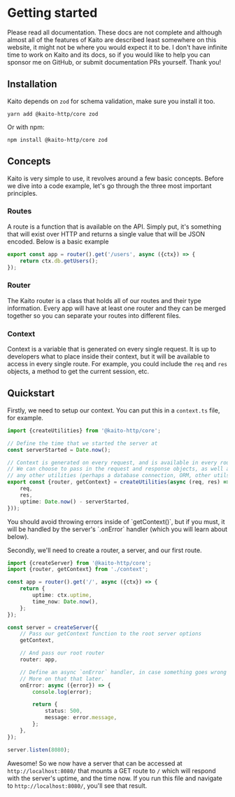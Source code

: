 
# Getting started

<Callout type="warning">
	Please read all documentation. These docs are not complete and although almost all of the features of Kaito are
	described least somewhere on this website, it might not be where you would expect it to be. I don't have infinite time
	to work on Kaito and its docs, so if you would like to help you can sponsor me on GitHub, or submit documentation PRs
	yourself. Thank you!
</Callout>

## Installation

Kaito depends on `zod` for schema validation, make sure you install it too.

```
yarn add @kaito-http/core zod
```

Or with npm:

```
npm install @kaito-http/core zod
```

## Concepts

Kaito is very simple to use, it revolves around a few basic concepts. Before we dive into a code example, let's go through the three most important principles.

### Routes

A route is a function that is available on the API. Simply put, it's something that will exist over HTTP and returns a single value that will be JSON encoded. Below is a basic example

```ts
export const app = router().get('/users', async ({ctx}) => {
	return ctx.db.getUsers();
});
```

### Router

The Kaito router is a class that holds all of our routes and their type information. Every app will have at least one router and they can be merged together so you can separate your routes into different files.

### Context

Context is a variable that is generated on every single request. It is up to developers what to place inside their context, but it will be available to access in every single route. For example, you could include the `req` and `res` objects, a method to get the current session, etc.

## Quickstart

Firstly, we need to setup our context. You can put this in a `context.ts` file, for example.

```typescript
import {createUtilities} from '@kaito-http/core';

// Define the time that we started the server at
const serverStarted = Date.now();

// Context is generated on every request, and is available in every route.
// We can choose to pass in the request and response objects, as well as
// any other utilities (perhaps a database connection, ORM, other utils, etc).
export const {router, getContext} = createUtilities(async (req, res) => ({
	req,
	res,
	uptime: Date.now() - serverStarted,
}));
```

<Callout>
	You should avoid throwing errors inside of `getContext()`, but if you must, it will be handled by the server's
	`.onError` handler (which you will learn about below).
</Callout>

Secondly, we'll need to create a router, a server, and our first route.

```typescript
import {createServer} from '@kaito-http/core';
import {router, getContext} from './context';

const app = router().get('/', async ({ctx}) => {
	return {
		uptime: ctx.uptime,
		time_now: Date.now(),
	};
});

const server = createServer({
	// Pass our getContext function to the root server options
	getContext,

	// And pass our root router
	router: app,

	// Define an async `onError` handler, in case something goes wrong inside of the route.
	// More on that that later.
	onError: async ({error}) => {
		console.log(error);

		return {
			status: 500,
			message: error.message,
		};
	},
});

server.listen(8080);
```

Awesome! So we now have a server that can be accessed at `http://localhost:8080/` that mounts a GET route to `/` which will respond with the server's uptime, and the time now. If you run this file and navigate to `http://localhost:8080/`, you'll see that result.
